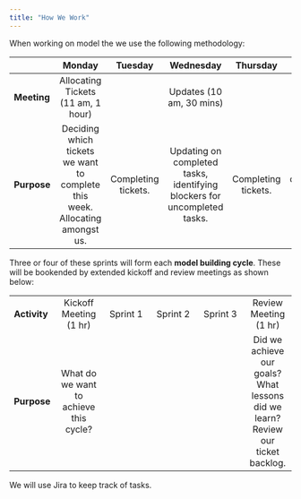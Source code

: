 ```yaml
---
title: "How We Work"
---
```


When working on model the we use the following methodology:

| | Monday | Tuesday | Wednesday | Thursday | Friday |
|---|:---:|:---:|:---:|:---:|:---:|
| **Meeting** | Allocating Tickets (11 am, 1 hour) | | Updates (10 am, 30 mins) | | Sprint Review (3:30 pm, 30 mins) |
| **Purpose** | Deciding which tickets we want to complete this week. Allocating amongst us. | Completing tickets. | Updating on completed tasks, identifying blockers for uncompleted tasks. | Completing tickets. | Confirming completed tasks, demonstrating working code and a look forward to next week. |

Three or four of these sprints will form each **model building cycle**. These will be bookended by extended kickoff and review meetings as shown below:

|||||||
|---|:---:|:---:|:---:|:---:|:---:|
| **Activity** | Kickoff Meeting (1 hr) | Sprint 1 | Sprint 2 | Sprint 3 | Review Meeting (1 hr) |
| **Purpose** | What do we want to achieve this cycle? |||| Did we achieve our goals? What lessons did we learn? Review our ticket backlog. |

We will use Jira to keep track of tasks.